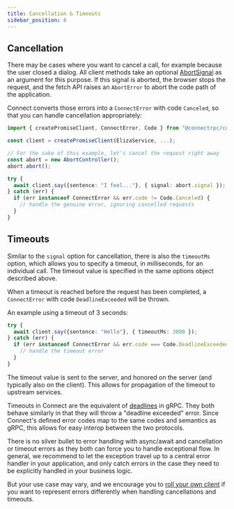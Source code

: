 ```yaml
---
title: Cancellation & Timeouts
sidebar_position: 6
---
```


## Cancellation

There may be cases where you want to cancel a call, for example because the
user closed a dialog. All client methods take an optional [AbortSignal](https://developer.mozilla.org/en-US/docs/Web/API/AbortSignal)
as an argument for this purpose. If this signal is aborted, the browser stops
the request, and the fetch API raises an `AbortError` to abort the code path
of the application.

Connect converts those errors into a `ConnectError` with code `Canceled`,
so that you can handle cancellation appropriately:

```ts
import { createPromiseClient, ConnectError, Code } from "@connectrpc/connect";

const client = createPromiseClient(ElizaService, ...);

// For the sake of this example, let's cancel the request right away
const abort = new AbortController();
abort.abort();

try {
  await client.say({sentence: "I feel..."}, { signal: abort.signal });
} catch (err) {
  if (err instanceof ConnectError && err.code != Code.Canceled) {
    // handle the genuine error, ignoring cancelled requests
  }
}
```


## Timeouts

Similar to the `signal` option for cancellation, there is also the `timeoutMs` option, which
allows you to specify a timeout, in milliseconds, for an individual call. The timeout value is
specified in the same options object described above.

When a timeout is reached before the request has been completed, a `ConnectError` with code `DeadlineExceeded` will
be thrown.

An example using a timeout of 3 seconds:

```ts
try {
  await client.say({sentence: "Hello"}, { timeoutMs: 3000 });
} catch (err) {
  if (err instanceof ConnectError && err.code === Code.DeadlineExceeded) {
    // handle the timeout error
  }
}
```

The timeout value is sent to the server, and honored on the server (and typically also on the client). This allows for
propagation of the timeout to upstream services.

Timeouts in Connect are the equivalent of [deadlines](https://grpc.io/docs/guides/deadlines/) in gRPC. They both
behave similarly in that they will throw a "deadline exceeded" error. Since Connect's defined error codes map to the
same codes and semantics as gRPC, this allows for easy interop between the two protocols.

There is no silver bullet to error handling with async/await and cancellation or
timeout errors as they both can force you to handle exceptional flow. In general, we
recommend to let the exception travel up to a central error handler in your application,
and only catch errors in the case they need to be explicitly handled in your business logic.

But your use case may vary, and we encourage you to [roll your own client](/docs/web/using-clients#roll-your-own-client)
if you want to represent errors differently when handling cancellations and timeouts.
